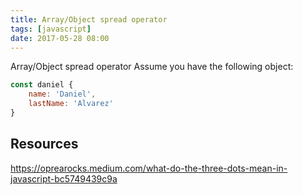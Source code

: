 ```yaml
---
title: Array/Object spread operator
tags: [javascript]
date: 2017-05-28 08:00
---
```



Array/Object spread operator
Assume you have the following object:


```javascript
const daniel {
    name: 'Daniel',
    lastName: 'Alvarez'
}
```


## Resources

https://oprearocks.medium.com/what-do-the-three-dots-mean-in-javascript-bc5749439c9a